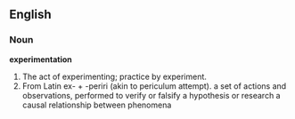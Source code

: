 ==English==

===Noun===

'''experimentation'''

#The act of experimenting; practice by experiment.
#From Latin ex- + -periri (akin to periculum attempt). a set of actions and observations, performed to verify or falsify a hypothesis or research a causal relationship between phenomena
